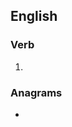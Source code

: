 {{also|tasering}}
==English==

===Verb===
{{head|en|present participle}}

# {{present participle of|Taser|lang=en|nocat=1}}

===Anagrams===
* {{anagrams|en|Tangiers|Tigranes|angriest|angrites|angstier|astringe|ganister|gantries|granites|inert gas|ingrates|rangiest|reasting|stearing|tearings}}